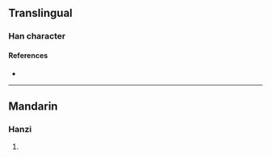 {{character info/new}}
==Translingual==

===Han character===
{{Han char|rn=86|rad=火|as=08|sn=12|four=96840|canj=FAHT|ids=⿰火昇}}

====References====
* {{Han ref|kx=0675.191|dkj=19158|hdz=32209.080|uh=713A|ud=28986|bh=DA64|bd=55908}}

----

==Mandarin==

===Hanzi===
{{cmn-hanzi|pin=[[shēng]] ([[sheng1]])|wg=sheng<sup>1</sup>}}

# {{rfdef|cmn|sort=火08}}